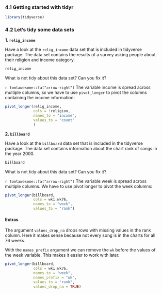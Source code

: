 ### 4.1 Getting started with tidyr

```r
library(tidyverse)
```

### 4.2 Let's tidy some data sets

**1. `relig_income`**

Have a look at the `relig_income` data set that is included in tidyverse package.
The data set contains the results of a survey asking people about their religion and income category.

```r
relig_income
```

What is not tidy about this data set? Can you fix it?

`r fontawesome::fa("arrow-right")` The variable income is spread across multiple columns, so we have to use `pivot_longer` to pivot the columns containing the income information:

```r
pivot_longer(relig_income,
             cols = !religion,
             names_to = "income",
             values_to = "count"
             )
```


**2. `billboard`**

Have a look at the `billboard` data set that is included in the tidyverse package.
The data set contains information about the chart rank of songs in the year 2000.

```r
billboard
```

What is not tidy about this data set? Can you fix it?

`r fontawesome::fa("arrow-right")` The variable week is spread across multiple columns. We have to use pivot longer to pivot the week columns:

```r
pivot_longer(billboard,
             cols = wk1:wk76,
             names_to = "week",
             values_to = "rank")
```

#### Extras

The argument `values_drop_na` drops rows with missing values in the rank column. Here it makes sense because not every song is in the charts for all 76 weeks.

With the `names_prefix` argument we can remove the `wk` before the values of the week variable. This makes it easier to work with later.

```r
pivot_longer(billboard,
             cols = wk1:wk76,
             names_to = "week",
             names_prefix = "wk",
             values_to = "rank",
             values_drop_na = TRUE)
```

<!-- **3. `fish_encounters`** -->

<!-- Have a look at the `fish_encounters` data set that is included in the tidyverse package. -->
<!-- The data set contains records of fish detected by different automatic monitoring stations. -->

<!-- ```{r, echo=TRUE} -->
<!-- fish_encounters -->
<!-- ``` -->

<!-- The column `seen` only contains values of 1 to indicate that the fish was seen at the respective station. -->

<!-- ```{r, echo=TRUE} -->
<!-- summary(fish_encounters) -->
<!-- ``` -->

<!-- What is not tidy about this data set? Can you fix it? -->

<!-- `r fontawesome::fa("arrow-right")` An observation (i.e. one fish) is spread across multiple rows and we have to use `pivot_wider` to give each fish just one row. -->

<!-- ```{r, echo=TRUE} -->
<!-- pivot_wider(fish_encounters,  -->
<!--             names_from = station, -->
<!--             values_from = seen) -->
<!-- ``` -->

<!-- #### Extra -->

<!-- The `values_fill` argument can be used to enter values in cells where values are missing. -->
<!-- In our case this makes sense because cells with missing values are not really missing information but we know that for this station the fish was not recorded. So we can add a 0 instead of NA.  -->

<!-- ```{r, echo=TRUE} -->
<!-- pivot_wider(fish_encounters,  -->
<!--             names_from = station, -->
<!--             values_from = seen, -->
<!--             values_fill = 0) -->
<!-- ``` -->
